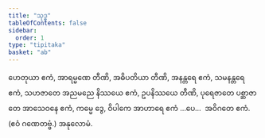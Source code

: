 ```yaml
---
title: "သုဒ္ဓ"
tableOfContents: false
sidebar:
  order: 1
type: "tipitaka"
basket: "ab"
---
```



<DynamicBreadcrumb />

<Division number="17">

<Paragraph number="2652">
ဟေတုယာ ဧကံ, အာရမ္မဏေ တီဏိ, အဓိပတိယာ တီဏိ, အနန္တရေ ဧကံ, သမနန္တရေ ဧကံ, သဟဇာတေ အညမညေ နိဿယေ ဧကံ, ဥပနိဿယေ တီဏိ, ပုရေဇာတေ ပစ္ဆာဇာတေ အာသေဝနေ ဧကံ, ကမ္မေ ဒွေ, ဝိပါကေ အာဟာရေ ဧကံ …ပေ…  အဝိဂတေ ဧကံ. (ဧဝံ ဂဏေတဗ္ဗံ.)

</Paragraph>
</Division>

<Paragraph number="2653" type="center">
အနုလောမံ.
</Paragraph>